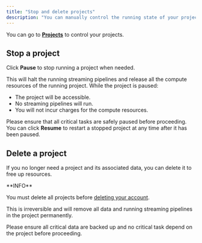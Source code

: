 ```yaml
---
title: "Stop and delete projects"
description: "You can manually control the running state of your projects or delete them."
---
```


You can go to [**Projects**](https://cloud.risingwave.com/project/home/) to control your projects.

## Stop a project

Click **Pause** to stop running a project when needed.

This will halt the running streaming pipelines and release all the compute resources of the running project. While the project is paused:

* The project will be accessible.
* No streaming pipelines will run.
* You will not incur charges for the compute resources.

Please ensure that all critical tasks are safely paused before proceeding. You can click **Resume** to restart a stopped project at any time after it has been paused.

## Delete a project

If you no longer need a project and its associated data, you can delete it to free up resources.

<Note>
**INFO**

You must delete all projects before [deleting your account](/cloud/manage-your-account/#delete-your-account).
</Note>


This is irreversible and will remove all data and running streaming pipelines in the project permanently.

Please ensure all critical data are backed up and no critical task depend on the project before proceeding.
